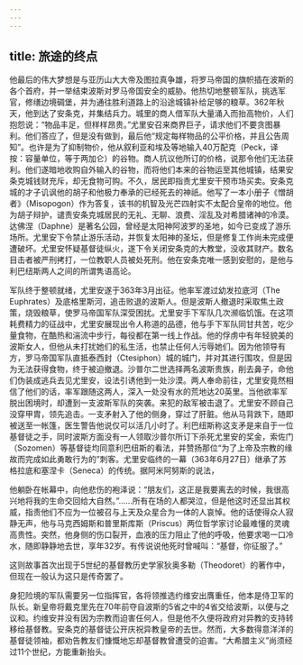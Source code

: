 ```yaml
---
---
---
```

title: 旅途的终点
---




他最后的伟大梦想是与亚历山大大帝及图拉真争雄，将罗马帝国的旗帜插在波斯的各个首府，并一举结束波斯对罗马帝国安全的威胁。他热切地整顿军队，挑选军官，修缮边境碉堡，并为通往胜利道路上的沿途城镇补给足够的粮草。362年秋天，他到达了安条克，并集结兵力。城里的商人借军队大量涌入而抬高物价，人们抱怨说：“物品丰足，但样样昂贵。”尤里安召来商界巨子，请求他们不要贪图暴利。他们答应了，但是没有做到，最后他“规定每样物品的公平价格，并且公告周知”。也许是为了抑制物价，他从叙利亚和埃及等地输入40万配克（Peck，译按：容量单位，等于两加仑）的谷物。商人抗议他所订的价格，说那令他们无法获利。他们遂暗地收购自外输入的谷物，而将他们本来的谷物运至其他城镇，结果安条克城钱财充斥，却无食物可购。不久，居民即指责尤里安干预市场买卖。安条克城的才子讥讽他的胡子和他极力奉承的已经死去的神祇。他写了一本小册子《憎胡者》（Misopogon）作为答复，该书的机智及光芒四射实不太配合皇帝的地位。他为胡子辩护，谴责安条克城居民的无礼、无聊、浪费、淫乱及对希腊诸神的冷漠。达佛涅（Daphne）是著名公园，曾经是太阳神阿波罗的圣地，如今已变成了游乐场所。尤里安下令禁止游乐活动，并恢复太阳神的圣坛，但是修复工作尚未完成便遭破坏。尤里安怀疑基督徒纵火，遂下令关闭安条克的大教堂，没收其财产。数名目击者被严刑拷打，一位教职人员被处死刑。他在安条克唯一感到安慰的，是他与利巴纽斯两人之间的所谓隽语高论。

军队终于整顿就绪，尤里安遂于363年3月出征。他率军渡过幼发拉底河（The Euphrates）及底格里斯河，追击败退的波斯人。但是波斯人撤退时采取焦土政策，烧毁粮草，使罗马帝国军队深受困扰。尤里安手下军队几次濒临饥饿。在这项耗费精力的征战中，尤里安展现出令人称道的品德，他与手下军队同甘共苦，吃少量食物，在酷热和湍流中步行，每役都在第一线上作战。他的俘虏中有年轻貌美的波斯女人，但他从未打扰她们的私生活，也禁止任何人污辱她们。因为他领导有方，罗马帝国军队直抵泰西封（Ctesiphon）城的城门，并对其进行围攻，但是因为无法获得食物，终于被迫撤退。沙普尔二世选择两名波斯贵族，削去鼻子，命他们伪装成逃兵去见尤里安，设法引诱他到一处沙漠。两人奉命前往，尤里安竟然相信了他们的话，率军跟随这两人，深入一处没有水的荒地达20英里。当他欲率军脱出困境时，却遭到一支波斯军队的突袭。来犯的敌军被击退了。尤里安不顾自己没穿甲胄，领先追击。一支矛射入了他的侧身，穿过了肝脏。他从马背跌下，随即被送至一帐篷，医生警告他说仅可以活几小时了。利巴纽斯称这支矛是来自于一位基督徒之手，同时波斯方面没有一人领取沙普尔所订下杀死尤里安的奖金，索佐门（Sozomen）等基督徒均同意利巴纽斯的看法，并赞扬那位“为了上帝及宗教的缘故而完成如此勇敢行为的”刺客。尤里安临终的一幕（363年6月27日）继承了苏格拉底和塞涅卡（Seneca）的传统。据阿米阿努斯的说法，

他躺卧在帐幕中，向他悲伤的袍泽说：“朋友们，这正是我要离去的时候，我很高兴地将我的生命交回给大自然。”……所有在场的人都哭泣，但是他这时还显出其权威，指责他们不应为一位被召与上天及众星合为一体的人哀悼。他的话使得众人寂静无声，他与马克西姆斯和普里斯库斯（Priscus）两位哲学家讨论最难懂的灵魂高贵性。突然，他身侧的伤口裂开，血液的压力阻止了他的呼吸，他要求喝一口冷水，随即静静地去世，享年32岁。有传说说他死时曾喊叫：“基督，你征服了。”



这则故事首次出现于5世纪的基督教历史学家狄奥多勒（Theodoret）的著作中，但现在一般认为这只是传奇罢了。

身犯险境的军队需要另一位指挥官，各将领推选约维安出膺重任，他本是侍卫军的队长。新皇帝将戴克里先在70年前夺自波斯的5省之中的4省交给波斯，以便与之议和。约维安并没有因为宗教而迫害任何人，但是他不久便将政府对异教的支持转移给基督教。安条克的基督徒公开庆祝异教皇帝的去世。然而，大多数得意洋洋的基督徒领袖，都劝告教友们慷慨地忘却基督教曾遭受的迫害。“大希腊主义”尚须经过11个世纪，方能重新抬头。